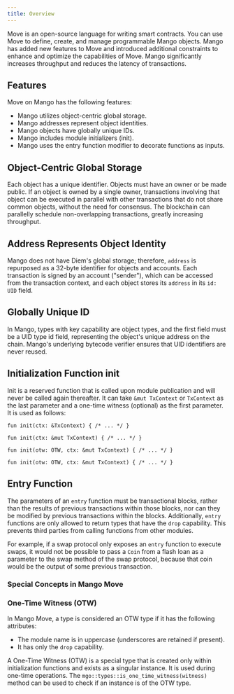 ```yaml
---
title: Overview
---
```


Move is an open-source language for writing smart contracts. You can use Move to define, create, and manage programmable Mango objects. Mango has added new features to Move and introduced additional constraints to enhance and optimize the capabilities of Move. Mango significantly increases throughput and reduces the latency of transactions.

## Features

Move on Mango has the following features:

- Mango utilizes object-centric global storage.
- Mango addresses represent object identities.
- Mango objects have globally unique IDs.
- Mango includes module initializers (init).
- Mango uses the entry function modifier to decorate functions as inputs.

## Object-Centric Global Storage

Each object has a unique identifier. Objects must have an owner or be made public. If an object is owned by a single owner, transactions involving that object can be executed in parallel with other transactions that do not share common objects, without the need for consensus. The blockchain can parallelly schedule non-overlapping transactions, greatly increasing throughput.

## Address Represents Object Identity

Mango does not have Diem's global storage; therefore, `address` is repurposed as a 32-byte identifier for objects and accounts. Each transaction is signed by an account ("sender"), which can be accessed from the transaction context, and each object stores its `address` in its `id: UID` field.

## Globally Unique ID

In Mango, types with key capability are object types, and the first field must be a UID type id field, representing the object's unique address on the chain. Mango's underlying bytecode verifier ensures that UID identifiers are never reused.

## Initialization Function init

Init is a reserved function that is called upon module publication and will never be called again thereafter. It can take `&mut TxContext` or `TxContext` as the last parameter and a one-time witness (optional) as the first parameter. It is used as follows:

```move
fun init(ctx: &TxContext) { /* ... */ }

fun init(ctx: &mut TxContext) { /* ... */ }

fun init(otw: OTW, ctx: &mut TxContext) { /* ... */ }

fun init(otw: OTW, ctx: &mut TxContext) { /* ... */ }
```

## Entry Function

The parameters of an `entry` function must be transactional blocks, rather than the results of previous transactions within those blocks, nor can they be modified by previous transactions within the blocks. Additionally, `entry` functions are only allowed to return types that have the `drop` capability. This prevents third parties from calling functions from other modules.

For example, if a swap protocol only exposes an `entry` function to execute swaps, it would not be possible to pass a `Coin` from a flash loan as a parameter to the swap method of the swap protocol, because that coin would be the output of some previous transaction.

### Special Concepts in Mango Move

### One-Time Witness (OTW)

In Mango Move, a type is considered an OTW type if it has the following attributes:

- The module name is in uppercase (underscores are retained if present).
- It has only the `drop` capability.

A One-Time Witness (OTW) is a special type that is created only within initialization functions and exists as a singular instance. It is used during one-time operations. The `mgo::types::is_one_time_witness(witness)` method can be used to check if an instance is of the OTW type.
